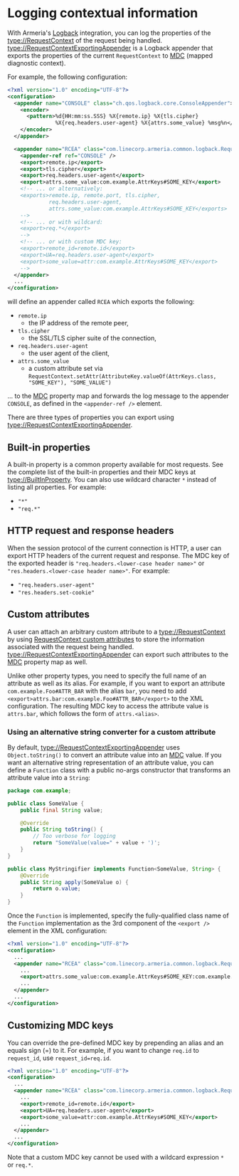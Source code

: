 # Logging contextual information

With Armeria's [Logback](https://logback.qos.ch/) integration, you can log the properties of the
<type://RequestContext> of the request being handled. <type://RequestContextExportingAppender> is
a Logback appender that exports the properties of the current `RequestContext` to
[MDC] (mapped diagnostic context).

For example, the following configuration:

```xml
<?xml version="1.0" encoding="UTF-8"?>
<configuration>
  <appender name="CONSOLE" class="ch.qos.logback.core.ConsoleAppender">
    <encoder>
      <pattern>%d{HH:mm:ss.SSS} %X{remote.ip} %X{tls.cipher}
               %X{req.headers.user-agent} %X{attrs.some_value} %msg%n</pattern>
    </encoder>
  </appender>

  <appender name="RCEA" class="com.linecorp.armeria.common.logback.RequestContextExportingAppender">
    <appender-ref ref="CONSOLE" />
    <export>remote.ip</export>
    <export>tls.cipher</export>
    <export>req.headers.user-agent</export>
    <export>attrs.some_value:com.example.AttrKeys#SOME_KEY</export>
    <!-- ... or alternatively:
    <exports>remote.ip, remote.port, tls.cipher,
             req.headers.user-agent,
             attrs.some_value:com.example.AttrKeys#SOME_KEY</exports>
    -->
    <!-- ... or with wildcard:
    <export>req.*</export>
    -->
    <!-- ... or with custom MDC key:
    <export>remote_id=remote.id</export>
    <export>UA=req.headers.user-agent</export>
    <export>some_value=attr:com.example.AttrKeys#SOME_KEY</export>
    -->
  </appender>
  ...
</configuration>
```

will define an appender called `RCEA` which exports the following:
- `remote.ip`
  - the IP address of the remote peer,
- `tls.cipher`
  - the SSL/TLS cipher suite of the connection,
- `req.headers.user-agent`
  - the user agent of the client,
- `attrs.some_value`
  - a custom attribute set via `RequestContext.setAttr(AttributeKey.valueOf(AttrKeys.class, "SOME_KEY"), "SOME_VALUE")`

... to the [MDC][MDC] property map and forwards the log message to the appender `CONSOLE`, as defined in the
`<appender-ref />` element.

There are three types of properties you can export using <type://RequestContextExportingAppender>.

## Built-in properties

A built-in property is a common property available for most requests. See the complete list of the built-in
properties and their MDC keys at <type://BuiltInProperty>.
You can also use wildcard character `*` instead of listing all properties. For example:
- `"*"`
- `"req.*"`

## HTTP request and response headers

When the session protocol of the current connection is HTTP, a user can export HTTP headers of the current
request and response. The MDC key of the exported header is `"req.headers.<lower-case header name>"` or
`"res.headers.<lower-case header name>"`. For example:
- `"req.headers.user-agent"`
- `"res.headers.set-cookie"`

## Custom attributes

A user can attach an arbitrary custom attribute to a <type://RequestContext> by using
[RequestContext custom attributes](/docs/advanced-custom-attributes) to store the information associated with the
request being handled.
<type://RequestContextExportingAppender> can export such attributes to the [MDC][MDC] property map as well.

Unlike other property types, you need to specify the full name of an attribute as well as its alias.
For example, if you want to export an attribute `com.example.Foo#ATTR_BAR` with the alias `bar`, you need to add
`<export>attrs.bar:com.example.Foo#ATTR_BAR</export>` to the XML configuration. The resulting MDC key to
access the attribute value is `attrs.bar`, which follows the form of `attrs.<alias>`.

### Using an alternative string converter for a custom attribute

By default, <type://RequestContextExportingAppender> uses `Object.toString()` to convert an attribute value
into an [MDC][MDC] value. If you want an alternative string representation of an attribute value, you can define
a `Function` class with a public no-args constructor that transforms an attribute value into a `String`:

```java
package com.example;

public class SomeValue {
    public final String value;

    @Override
    public String toString() {
        // Too verbose for logging
        return "SomeValue(value=" + value + ')';
    }
}

public class MyStringifier implements Function<SomeValue, String> {
    @Override
    public String apply(SomeValue o) {
        return o.value;
    }
}
```

Once the `Function` is implemented, specify the fully-qualified class name of the `Function` implementation
as the 3rd component of the `<export />` element in the XML configuration:

```xml
<?xml version="1.0" encoding="UTF-8"?>
<configuration>
  ...
  <appender name="RCEA" class="com.linecorp.armeria.common.logback.RequestContextExportingAppender">
    ...
    <export>attrs.some_value:com.example.AttrKeys#SOME_KEY:com.example.MyStringifier</export>
    ...
  </appender>
  ...
</configuration>
```

## Customizing MDC keys

You can override the pre-defined MDC key by prepending an alias and an equals sign (=) to it.
For example, if you want to change `req.id` to `request_id`, use `request_id=req.id`.

```xml
<?xml version="1.0" encoding="UTF-8"?>
<configuration>
  ...
  <appender name="RCEA" class="com.linecorp.armeria.common.logback.RequestContextExportingAppender">
    ...
    <export>remote_id=remote.id</export>
    <export>UA=req.headers.user-agent</export>
    <export>some_value=attr:com.example.AttrKeys#SOME_KEY</export>
    ...
  </appender>
  ...
</configuration>
```

Note that a custom MDC key cannot be used with a wildcard expression `*` or `req.*`.

[MDC]: https://logback.qos.ch/manual/mdc.html
